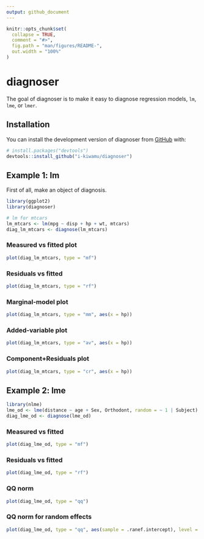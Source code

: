 ```yaml
---
output: github_document
---
```


<!-- README.md is generated from README.Rmd. Please edit that file -->

```r
knitr::opts_chunk$set(
  collapse = TRUE,
  comment = "#>",
  fig.path = "man/figures/README-",
  out.width = "100%"
)
```

# diagnoser

<!-- badges: start -->
<!-- badges: end -->

The goal of diagnoser is to make it easy to diagnose regression models, `lm`, `lme`, or `lmer`.

## Installation

You can install the development version of diagnoser from [GitHub](https://github.com/) with:

``` r
# install.packages("devtools")
devtools::install_github("i-kiwamu/diagnoser")
```

## Example 1: lm

First of all, make an object of diagnosis.

```r
library(ggplot2)
library(diagnoser)

# lm for mtcars
lm_mtcars <- lm(mpg ~ disp + hp + wt, mtcars)
diag_lm_mtcars <- diagnose(lm_mtcars)
```

### Measured vs fitted plot

```r
plot(diag_lm_mtcars, type = "mf")
```

### Residuals vs fitted

```r
plot(diag_lm_mtcars, type = "rf")
```

### Marginal-model plot

```r
plot(diag_lm_mtcars, type = "mm", aes(x = hp))
```

### Added-variable plot

```r
plot(diag_lm_mtcars, type = "av", aes(x = hp))
```

### Component+Residuals plot

```r
plot(diag_lm_mtcars, type = "cr", aes(x = hp))
```

## Example 2: lme

```r
library(nlme)
lme_od <- lme(distance ~ age + Sex, Orthodont, random = ~ 1 | Subject)
diag_lme_od <- diagnose(lme_od)
```

### Measured vs fitted

```r
plot(diag_lme_od, type = "mf")
```

### Residuals vs fitted

```r
plot(diag_lme_od, type = "rf")
```

### QQ norm

```r
plot(diag_lme_od, type = "qq")
```

### QQ norm for random effects

```r
plot(diag_lme_od, type = "qq", aes(sample = .ranef.intercept), level = "Subject")
```

<!-- You'll still need to render `README.Rmd` regularly, to keep `README.md` up-to-date. `devtools::build_readme()` is handy for this. You could also use GitHub Actions to re-render `README.Rmd` every time you push. An example workflow can be found here: <https://github.com/r-lib/actions/tree/v1/examples>.

You can also embed plots, for example:

```r
plot(pressure)
```

In that case, don't forget to commit and push the resulting figure files, so they display on GitHub and CRAN.
-->
